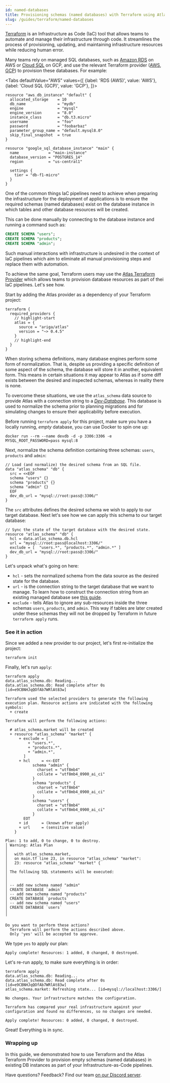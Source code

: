 ```yaml
---
id: named-databases
title: Provisioning schemas (named databases) with Terraform using Atlas
slug: /guides/terraform/named-databases
---
```



[Terraform](https://www.terraform.io/) is an Infrastructure as Code (IaC) tool that allows teams
to automate and manage their infrastructure through code. It streamlines the process of provisioning,
updating, and maintaining infrastructure resources while reducing human error.

Many teams rely on managed SQL databases, such as [Amazon RDS](https://aws.amazon.com/rds/) on
AWS or [Cloud SQL](https://cloud.google.com/sql) on GCP, and use the relevant Terraform provider
([AWS](https://registry.terraform.io/providers/hashicorp/aws/latest/docs/resources/db_instance),
[GCP](https://registry.terraform.io/providers/hashicorp/google/latest/docs/resources/sql_database_instance))
to provision these databases. For example:

<Tabs
defaultValue="AWS"
values={[
    {label: 'RDS (AWS)', value: 'AWS'},
    {label: 'Cloud SQL (GCP)', value: 'GCP'},
]}>
<TabItem value="AWS">

```hcl
resource "aws_db_instance" "default" {
  allocated_storage    = 10
  db_name              = "mydb"
  engine               = "mysql"
  engine_version       = "8.0"
  instance_class       = "db.t3.micro"
  username             = "foo"
  password             = "foobarbaz"
  parameter_group_name = "default.mysql8.0"
  skip_final_snapshot  = true
}
```

</TabItem>
<TabItem value={"GCP"}>

```hcl
resource "google_sql_database_instance" "main" {
  name             = "main-instance"
  database_version = "POSTGRES_14"
  region           = "us-central1"

  settings {
    tier = "db-f1-micro"
  }
}
```
</TabItem>
</Tabs>

One of the common things IaC pipelines need to achieve when preparing the infrastructure for
the deployment of applications is to ensure the required schemas (named databases) exist on the
database instance in which tables and other database resources will be created.

This can be done manually by connecting to the database instance and running a command such as:

```sql
CREATE SCHEMA "users";
CREATE SCHEMA "products";
CREATE SCHEMA "admin";
```

Such manual interactions with infrastructure is undesired in the context of IaC pipelines which
aim to eliminate all manual provisioning steps and replace them with automation.

To achieve the same goal, Terraform users may use the
[Atlas Terraform Provider](https://registry.terraform.io/providers/ariga/atlas/latest/docs)
which allows teams to provision database resources as part of thei IaC pipelines. Let's see how.

Start by adding the Atlas provider as a dependency of your Terraform project:

```hcl
terraform {
  required_providers {
    // highlight-start
    atlas = {
      source = "ariga/atlas"
      version = "~> 0.4.5"
    }
    // highlight-end
  }
}
```

When storing schema definitions, many database engines perform some form of normalization.
That is, despite us providing a specific definition of some aspect of the schema, the database
will store it in another, equivalent form. This means in certain situations it may appear to
Atlas as if some diff exists between the desired and inspected schemas, whereas in reality
there is none.

To overcome these situations, we use the `atlas_schema` data source to provide Atlas
with a connection string to a [_Dev-Database_](https://atlasgo.io/concepts/dev-database).
This database is used to normalize the schema prior to planning migrations and for simulating
changes to ensure their applicability before execution.

Before running `terraform apply` for this project, make sure you have a locally running,
*empty* database, you can use Docker to spin one up:

```shell
docker run --rm --name devdb -d -p 3306:3306 -e MYSQL_ROOT_PASSWORD=pass mysql:8
```

Next, normalize the schema definition containing three schemas:
`users`, `products` and `admin`:

```hcl
// Load (and normalize) the desired schema from an SQL file.
data "atlas_schema" "db" {
  src = <<EOF
  schema "users" {}
  schema "products" {}
  schema "admin" {}
  EOF
  dev_db_url = "mysql://root:pass@:3306/"
}
```

The `src` attributes defines the desired schema we wish to apply to our
target database. Next let's see how we can apply this schema to our target
database:

```hcl
// Sync the state of the target database with the desired state.
resource "atlas_schema" "db" {
  hcl = data.atlas_schema.db.hcl
  url = "mysql://root:pass@localhost:3306/"
  exclude = [  "users.*", "products.*", "admin.*" ]
  dev_db_url = "mysql://root:pass@:3306/"
}
```

Let's unpack what's going on here:
* `hcl` - sets the normalized schema from the data source as the desired state for the database.
* `url` - is the connection string to the target database that we want to manage. To learn how to
  construct the connection string from an existing managed database see
  [this guide](https://atlasgo.io/guides/mysql/terraform#connect-everything-together).
* `exclude` - tells Atlas to ignore any sub-resources inside the three schemas `users`,
  `products`, and `admin`. This way if tables are later created under these schemas they
  will not be dropped by Terraform in future `terraform apply` runs.

### See it in action

Since we added a new provider to our project, let's first re-initialize the project:
```shell
terraform init
```

Finally, let's run `apply`:

```shell
terraform apply
data.atlas_schema.db: Reading...
data.atlas_schema.db: Read complete after 0s [id=e9CBNHJqQOfAb7WRlAt83w]

Terraform used the selected providers to generate the following execution plan. Resource actions are indicated with the following symbols:
  + create

Terraform will perform the following actions:

  # atlas_schema.market will be created
  + resource "atlas_schema" "market" {
      + exclude = [
          + "users.*",
          + "products.*",
          + "admin.*",
        ]
      + hcl     = <<-EOT
            schema "admin" {
              charset = "utf8mb4"
              collate = "utf8mb4_0900_ai_ci"
            }
            schema "products" {
              charset = "utf8mb4"
              collate = "utf8mb4_0900_ai_ci"
            }
            schema "users" {
              charset = "utf8mb4"
              collate = "utf8mb4_0900_ai_ci"
            }
        EOT
      + id      = (known after apply)
      + url     = (sensitive value)
    }

Plan: 1 to add, 0 to change, 0 to destroy.
│ Warning: Atlas Plan
│
│   with atlas_schema.market,
│   on main.tf line 23, in resource "atlas_schema" "market":
│   23: resource "atlas_schema" "market" {
│
│ The following SQL statements will be executed:
│
│
│ -- add new schema named "admin"
│ CREATE DATABASE `admin`
│ -- add new schema named "products"
│ CREATE DATABASE `products`
│ -- add new schema named "users"
│ CREATE DATABASE `users`
│
╵

Do you want to perform these actions?
  Terraform will perform the actions described above.
  Only 'yes' will be accepted to approve.
```

We type `yes` to apply our plan:
```shell
Apply complete! Resources: 1 added, 0 changed, 0 destroyed.
```

Let's re-run apply, to make sure everything is in order:
```
terraform apply
data.atlas_schema.db: Reading...
data.atlas_schema.db: Read complete after 0s [id=e9CBNHJqQOfAb7WRlAt83w]
atlas_schema.market: Refreshing state... [id=mysql://localhost:3306/]

No changes. Your infrastructure matches the configuration.

Terraform has compared your real infrastructure against your configuration and found no differences, so no changes are needed.

Apply complete! Resources: 0 added, 0 changed, 0 destroyed.
```

Great! Everything is in sync.

### Wrapping up

In this guide, we demonstrated how to use Terraform and the Atlas Terraform Provider
to provision empty schemas (named databases) in existing DB instances as part
of your Infrastructure-as-Code pipelines.

Have questions? Feedback? Find our team [on our Discord server](https://discord.gg/zZ6sWVg6NT).
